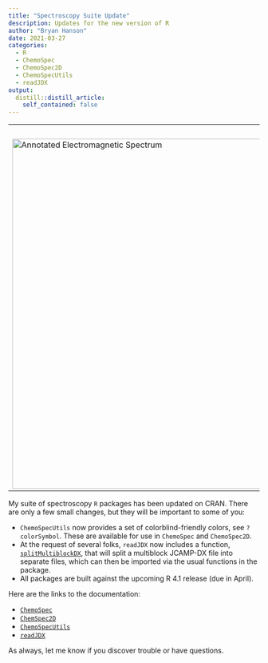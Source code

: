 ```yaml
---
title: "Spectroscopy Suite Update"
description: Updates for the new version of R
author: "Bryan Hanson"
date: 2021-03-27
categories:
  - R
  - ChemoSpec
  - ChemoSpec2D
  - ChemoSpecUtils
  - readJDX
output:
  distill::distill_article:
    self_contained: false
---
```


<table style="margin-left:auto;margin-right:auto;">
<tr>
<td>
</br>
</td>
</tr>

<tr>
<td>
<img src= "../images/emAnnotated.png" alt = "Annotated Electromagnetic Spectrum" style = "width:700px;"/>
</td>
</tr>
</table>

My suite of spectroscopy `R` packages has been updated on CRAN.  There are only a few small changes, but they will be important to some of you:

* `ChemoSpecUtils` now provides a set of colorblind-friendly colors, see `?colorSymbol`.  These are available for use in `ChemoSpec` and `ChemoSpec2D`.
* At the request of several folks, `readJDX` now includes a function, [`splitMultiblockDX`](https://rdrr.io/cran/readJDX/man/splitMultiblockDX.html), that will split a multiblock JCAMP-DX file into separate files, which can then be imported via the usual functions in the package.
* All packages are built against the upcoming R 4.1 release (due in April).

Here are the links to the documentation:

* [`ChemoSpec`](https://bryanhanson.github.io/ChemoSpec/)
* [`ChemSpec2D`](https://bryanhanson.github.io/ChemoSpec2D/)
* [`ChemoSpecUtils`](https://rdrr.io/cran/ChemoSpecUtils/)
* [`readJDX`](https://rdrr.io/cran/readJDX/)

As always, let me know if you discover trouble or have questions.
